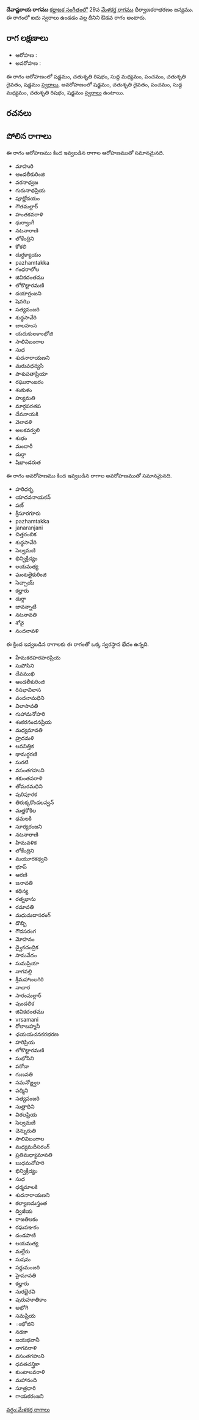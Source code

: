 {{Infobox ragam
	| name          	= దేవాష్టరాయ
	| synonym	    	= 
	| mela          	= 
	| chakra        	= 
	| janaka        	= 
	| type          	= ఔడవ
	| arohanam      	= {{svaraC|S|R2|M1|P|D2|S'}} 
	| avarohanam    	= {{svaraC|S'|D2|P|M1|R2|S}}
	| jeeva         	=
	| chhaya        	=
	| nyasa         	=
	| vishesha      	= 
	| equivalent  		= 
}}
{{కర్ణాటక సంగీత రాగాలు}}
'''దేవాష్టరాయ రాగము''' [[కర్ణాటక సంగీతం]]లో 29వ [[మేళకర్త రాగము]] ధీర్వాణకరాభరణం జన్యము.  ఈ రాగంలో ఐదు స్వరాలు ఉండడం వల్ల దీనిని ఔడవ రాగం అంటారు.


==రాగ లక్షణాలు==


* ఆరోహణ : {{svaraC|S|R2|M1|P|D2|S'}} 
* అవరోహణ : {{svaraC|S'|D2|P|M1|R2|S}}

ఈ రాగం ఆరోహణంలో షడ్జమం, చతుశృతి రిషభం, సుద్ద మధ్యమం, పంచమం, చతుశృతి దైవతం, షడ్జమం [[స్వరాలు]], అవరోహణంలో షడ్జమం, చతుశృతి దైవతం, పంచమం, సుద్ద మధ్యమం, చతుశృతి రిషభం, షడ్జమం [[స్వరాలు]] ఉంటాయి.

==రచనలు==



==పోలిన రాగాలు==
ఈ రాగం ఆరోహణము కింద ఇవ్వబడిన రాగాల ఆరోహణముతో సమానమైనది.
* మాహురి
* ఆండలీకురింజి
* వరనాధ్వజ
* గురునాథప్రియ
* పూర్ణోదయం
* గౌతమల్లార్
* హంతకవరాళి
* ధుర్వాంగీ
* నటనారాణి
* లోకేంద్రిని
* కోకలి
* దుర్ధక్యాయం
* pazhamtakka
* గంధరాలోల
* జివికదంతము
* లోకొట్టారమణి
* దయార్రంజని
* షెవఝి
* సత్యవంజరి
* శుధ్ధసావేరి
* బాలహంస
* యదుకులకాంభోజి
* సాలివిబంగాల
* సుధ
* శుదనారాయణని
* మరువధన్యసి
* పాశుపతాప్రియా
* రఘురాంజరం
* శంకుళం
* హ్యుమతి
* మార్గపరతప
* దేవనాయకి
* వెలావళి
* అలకవర్వలి
* శుభం
* మందారీ
* దుర్గా
* షిఖాండరుత

ఈ రాగం అవరోహణము కింద ఇవ్వబడిన రాగాల అవరోహణముతో సమానమైనది.
* హరిధర్భ
* యాదవనాయకన్
* పణ్
* శ్రీసూరగూరు
* pazhamtakka
* janaranjani
* చిత్తరంబిక
* శుధ్ధసావేరి
* సెల్వమణి
* భిన్విక్రీడ్యం
* లయమత్య
* ఘంటతైకురింజి
* సెచ్చాయ్
* కల్హారు
* దుర్గా
* జావన్నాటి
* నటనావతి
* శోవై
* నందనావళి

ఈ క్రింద ఇవ్వబడిన రాగాలకు ఈ రాగంతో ఒక్క స్వరస్థాన భేదం ఉన్నది.
* హేమకరహరహరప్రియ
* సుపోసిని
* దేవముఖి
* ఆండలీకురింజి
* రిసభావిలాస
* వందనామధిని
* విలాసావతి
* గుహామనోహరి
* శంకరనందనప్రియ
* మధ్యమావతి
* హ్రదమళి
* లవనిత్తిక
* థామర్ధరణి
* సురటి
* వసంతగహుని
* శకుంతవరాళి
* తోమరమధిని
* పురిపూరక
* తిరుక్కకొండలవ్వన్
* మత్తకోకిల
* ధమలకి
* సూర్యరంజని
* నటనారాణి
* హిమవళిక
* లోకేంద్రిని
* మయూరకధ్వని
* భూప్
* ఆరణి
* జనావతి
* కథిన్య
* రత్నభాను
* రమావతి
* మధుమదాసరంగ్
* దొబ్బి
* గౌదసరంగ
* మోహనం
* ద్వైకచంద్రిక
* సామవేదం
* సుమప్రియా
* నాగవల్లి
* శ్రీమహాబలగిరి
* నాచార
* సారంమల్లార్
* పుండలిక
* జివికదంతము
* vrsamani
* రోలాబహ్మనీ
* ఛయయచనకరభరణ
* హరిప్రియ
* లోకొట్టారమణి
* సుభోసిని
* పరోడా
* గుణవతి
* సమనోజ్జ్వల
* పద్మిని
* సత్యవంజరి
* సుత్రాధిని
* విఠలప్రియ
* సెల్వమణి
* చెన్నురుతి
* సాలివిబంగాల
* మధ్యమదీసరంగ్
* ప్రతిమధ్యామావతి
* బుధమనోహరి
* భిన్విక్రీడ్యం
* సుధ
* ధర్మమాలకి
* శుదనారాయణని
* కల్యాణమస్తంత
* ద్విజీయ
* రాజతిలకం
* రఘపఞకం
* దండపాణి
* లయమత్య
* మల్లేరు
* సుషమ
* సర్దుమంజరి
* హైమావతి
* కల్హారు
* సురభైరవి
* పురుహూతికాం
* అభోగి
* సమప్రియ
* ంభోజిని
* నడకా
* జయభవానీ
* నాగవరాళి
* వసంతగహుని
* ధవతచన్త్రికా
* కుంటాలవరాళి
* మహానంది
* సూత్రధారి
* గాయకరంజని



[[వర్గం:మేళకర్త రాగాలు]]